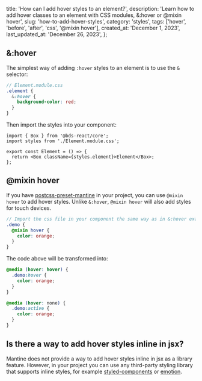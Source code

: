 
  title: 'How can I add hover styles to an element?',
  description:
    'Learn how to add hover classes to an element with CSS modules, &:hover or @mixin hover',
  slug: 'how-to-add-hover-styles',
  category: 'styles',
  tags: ['hover', 'before', 'after', 'css', '@mixin hover'],
  created_at: 'December 1, 2023',
  last_updated_at: 'December 26, 2023',
};


## &:hover

The simplest way of adding `:hover` styles to an element is to use the `&` selector:

```scss
// Element.module.css
.element {
  &:hover {
    background-color: red;
  }
}
```

Then import the styles into your component:

```tsx
import { Box } from '@bds-react/core';
import styles from './Element.module.css';

export const Element = () => {
  return <Box className={styles.element}>Element</Box>;
};
```

## @mixin hover

If you have [postcss-preset-mantine](https://mantine.dev/styles/postcss-preset/) in your
project, you can use `@mixin hover` to add hover styles. Unlike `&:hover`,
`@mixin hover` will also add styles for touch devices.

```scss
// Import the css file in your component the same way as in &:hover example
.demo {
  @mixin hover {
    color: orange;
  }
}
```

The code above will be transformed into:

```scss
@media (hover: hover) {
  .demo:hover {
    color: orange;
  }
}

@media (hover: none) {
  .demo:active {
    color: orange;
  }
}
```

## Is there a way to add hover styles inline in jsx?

Mantine does not provide a way to add hover styles inline in jsx as a library feature.
However, in your project you can use any third-party styling library that supports
inline styles, for example [styled-components](https://styled-components.com/)
or [emotion](https://emotion.sh/).
